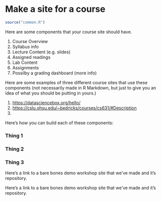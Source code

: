 # Make a site for a course

```r
source("common.R")
```

Here are some components that your course site should have. 

1) Course Overview
2) Syllabus info
3) Lecture Content (e.g. slides)
4) Assigned readings
5) Lab Content
6) Assignments
7) Possilby a grading dashboard (more info)

Here are some examples of three different course sites that use these components (not necessarily made in R Markdown, but just to give you an idea of what you should be putting in yours.)

1) [https://datasciencebox.org/hello/](https://datasciencebox.org/hello/)
2) [https://cslu.ohsu.edu/~bedricks/courses/cs631/#Description](https://cslu.ohsu.edu/~bedricks/courses/cs631/#Description)
3) 

Here's how you can build each of these components:

### Thing 1


### Thing 2


### Thing 3


Here's a link to a bare bones demo workshop site that we've made and it's repository.

Here's a link to a bare bones demo workshop site that we've made and it's repository.

